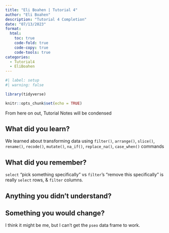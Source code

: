 ```yaml
---
title: "Eli Boahen | Tutorial 4"
author: "Eli Boahen"
description: "Tutorial 4 Completion"
date: "07/13/2023"
format:
  html:
    toc: true
    code-fold: true
    code-copy: true
    code-tools: true
categories:
  - Tutorial4
  - EliBoahen
---
```


```r
#| label: setup
#| warning: false

library(tidyverse)

knitr::opts_chunk$set(echo = TRUE)
```
From here on out, Tutorial Notes will be condensed

## What did you learn?
We learned about transforming data using `filter()`, `arrange()`, `slice()`, `rename()`, `recode()`, `mutate()`, `na_if()`, `replace_na()`, `case_when()` commands

## What did you remember?
`select` "pick something specifically" vs `filter`'s "remove this specifically" is really `select` rows, & `filter` columns.

## Anything you didn't understand?

## Something you would change?
I think it might be me, but I can't get the `pseo` data frame to work.